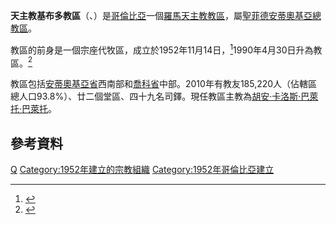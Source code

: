 {{Infobox Roman Catholic diocese
|Roman Catholic Diocese of = 天主教基布多教區
|Latin name of diocese = Dioecesis Quibduana
|image=Escudo de la Diócesis de Quibdó.svg
|caption =教區徽章
|location = [[哥倫比亞|哥倫比亞]]
|territory = 安蒂奧基亞省西南部、喬科省中部
|population = 185,220
|rite = 拉丁禮
|patron =
|province = 聖菲德安蒂奧基亞
|established = 1952年
|cathedral 聖五傷方濟各主教座堂
|副主教座堂 =
|leadership = 主教
|website =[http://diocesisquibdo.org/Default.aspx 官方網頁]
|教宗 =
|metropolitan =
|ordinary =胡安·卡洛斯·巴萊托·巴萊托
|coadjutor bishop =
|emeritus =
}}

'''天主教基布多教區'''（{{lang-la|Dioecesis Quibduana}}、{{lang-es|Diócesis de Quibdó}}）是[[哥倫比亞|哥倫比亞]]一個[[羅馬天主教|羅馬天主教]][[教區|教區]]，屬[[天主教聖菲德安蒂奧基亞總教區|聖菲德安蒂奧基亞總教區]]。

教區的前身是一個宗座代牧區，成立於1952年11月14日，<ref>{{cite journal
|journal=[[宗座公報|宗座公報]]
|publisher=梵蒂岡出版社
|date=1953年
|volume=45
|title=''Cum usu cotidiano''
|page=217
|url=http://www.vatican.va/archive/aas/documents/AAS%2045%20%5B1953%5D%20-%20ocr.pdf
|access-date=2014-03-28
|archive-date=2010-03-27
|archive-url=https://web.archive.org/web/20100327065805/http://www.vatican.va/archive/aas/documents/AAS%2045%20%5B1953%5D%20-%20ocr.pdf
|dead-url=no
}}</ref>1990年4月30日升為教區。<ref>{{Cite web |url=http://www.vatican.va/holy_father/john_paul_ii/apost_constitutions/documents/hf_jp-ii_apc_19900430_quibduana_lt.html |title=升為教區的宗座憲令 |access-date=2014-03-28 |archive-date=2014-05-18 |archive-url=https://web.archive.org/web/20140518003606/http://www.vatican.va/holy_father/john_paul_ii/apost_constitutions/documents/hf_jp-ii_apc_19900430_quibduana_lt.html |dead-url=no }}</ref>

教區包括[[安蒂奧基亞省|安蒂奧基亞省]]西南部和[[喬科省|喬科省]]中部。2010年有教友185,220人（佔轄區總人口93.8%）、廿二個堂區、四十九名司鐸。現任教區主教為[[胡安·卡洛斯·巴萊托·巴萊托|胡安·卡洛斯·巴萊托·巴萊托]]。

==參考資料==
{{reflist}}

{{哥倫比亞天主教教區}}

{{DEFAULTSORT:Diócesis de Quibdó}}
[[Category:哥倫比亞天主教教區|Q]]
[[Category:1952年建立的宗教組織|Category:1952年建立的宗教組織]]
[[Category:1952年哥倫比亞建立|Category:1952年哥倫比亞建立]]